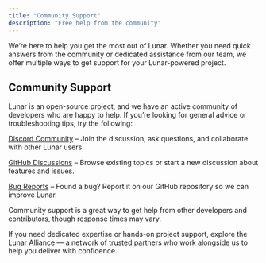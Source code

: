```yaml
---
title: "Community Support"
description: "Free help from the community"
---
```


We’re here to help you get the most out of Lunar. Whether you need quick answers from the community or dedicated
assistance from our team, we offer multiple ways to get support for your Lunar-powered project.

## Community Support

Lunar is an open-source project, and we have an active community of developers who are happy to help. If you’re looking
for general advice or troubleshooting tips, try the following:

[Discord Community](https://lunarphp.com/discord) – Join the discussion, ask questions, and collaborate with other
Lunar users.

[GitHub Discussions](https://github.com/lunarphp/lunar/discussions) – Browse existing topics or start a new
discussion about features and issues.

[Bug Reports](https://github.com/lunarphp/lunar/issues) – Found a bug? Report it on our GitHub repository so we can
improve Lunar.

Community support is a great way to get help from other developers and contributors, though response times may vary.

If you need dedicated expertise or hands-on project support, explore the Lunar Alliance — a network of trusted partners
who work alongside us to help you deliver with confidence.
